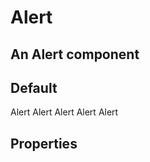 
<Meta title="FusedComponents / Alert" component={Alert} />

# Alert

## An Alert component

## Default

<Preview>
  <Story name="Default Alert">
    <Alert>
      Alert
    </Alert>
  </Story>
</Preview>

<Preview>
    <Alert borderRadius fcStyle="danger">
      Alert
    </Alert>
</Preview>

<Preview>
        <Alert borderRadius fcStyle="success">
      Alert
    </Alert>
</Preview>

<Preview>
        <Alert borderRadius fcStyle="warning">
      Alert
    </Alert>
</Preview>

<Preview>
        <Alert borderRadius fcStyle="info">
      Alert
    </Alert>
</Preview>

## Properties

<Props of={Alert} />

